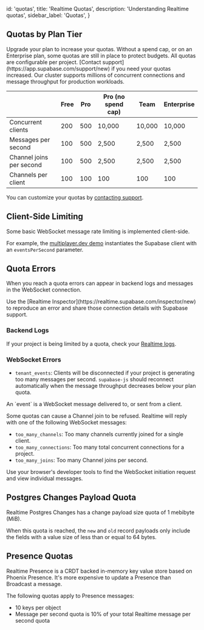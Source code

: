 
  id: 'quotas',
  title: 'Realtime Quotas',
  description: 'Understanding Realtime quotas',
  sidebar_label: 'Quotas',
}

## Quotas by Plan Tier

<Admonition type="note">
  Upgrade your plan to increase your quotas. Without a spend cap, or on an Enterprise plan, some quotas are still in place to protect budgets. All quotas are configurable per project. [Contact support](https://app.supabase.com/support/new) if you need your quotas increased. Our cluster supports millions of concurrent connections and message throughput for production workloads.
</Admonition>

|                          | Free | Pro |  Pro (no spend cap)  |  Team  | Enterprise |
|--------------------------|------|-----|----------------------|--------|------------|
| Concurrent clients       | 200  | 500 | 10,000               | 10,000 | 10,000     |
| Messages per second      | 100  | 500 | 2,500                | 2,500  | 2,500      |
| Channel joins per second | 100  | 500 | 2,500                | 2,500  | 2,500      |
| Channels per client      | 100  | 100 | 100                  | 100    | 100        |

You can customize your quotas by [contacting support](https://app.supabase.com/support/new).

## Client-Side Limiting

Some basic WebSocket message rate limiting is implemented client-side.

For example, the [multiplayer.dev demo](/docs/guides/realtime/quickstart#cursor-positions) instantiates the Supabase client with an `eventsPerSecond` parameter.

## Quota Errors

When you reach a quota errors can appear in backend logs and messages in the WebSocket connection.

<Admonition type="note">
  Use the [Realtime Inspector](https://realtime.supabase.com/inspector/new) to reproduce an error and share those connection details with Supabase support.
</Admonition>

### Backend Logs

If your project is being limited by a quota, check your [Realtime logs](https://app.supabase.com/project/_/database/realtime-logs).

### WebSocket Errors

- `tenant_events`: Clients will be disconnected if your project is generating too many messages per second. `supabase-js` should reconnect automatically when the message throughput decreases below your plan quota.

<Admonition type="note">
  An `event` is a WebSocket message delivered to, or sent from a client.
</Admonition>

Some quotas can cause a Channel join to be refused. Realtime will reply with one of the following WebSocket messages:

- `too_many_channels`: Too many channels currently joined for a single client.
- `too_many_connections`: Too many total concurrent connections for a project.
- `too_many_joins`: Too many Channel joins per second.

<Admonition type="note">
  Use your browser's developer tools to find the WebSocket initiation request and view individual messages.
</Admonition>

## Postgres Changes Payload Quota

Realtime Postgres Changes has a change payload size quota of 1 mebibyte (MiB).

When this quota is reached, the `new` and `old` record payloads only include the fields with a value size of less than or equal to 64 bytes.

## Presence Quotas

Realtime Presence is a CRDT backed in-memory key value store based on Phoenix Presence. It's more expensive to update a Presence than Broadcast a message.

The following quotas apply to Presence messages:

- 10 keys per object
- Message per second quota is 10% of your total Realtime message per second quota


